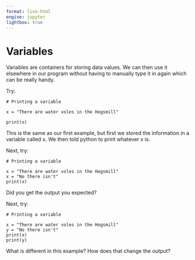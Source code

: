 ```yaml
---
format: live-html
engine: jupyter
lightbox: true
---
```


# Variables

Variables are containers for storing data values. We can then use it elsewhere in our program without having to manually type it in again which can be really handy.

Try:

```pyodide
# Printing a variable

x = "There are water voles in the Hogsmill"

print(x)
```

This is the same as our first example, but first we stored the information in a variable called x. We then told python to print whatever x is.

Next, try:

```pyodide
# Printing a variable

x = "There are water voles in the Hogsmill"
x = "No there isn't"
print(x)
```

Did you get the output you expected?

Next, try:

```pyodide
# Printing a variable

x = "There are water voles in the Hogsmill"
y = "No there isn't"
print(x)
print(y)
```

What is different in this example? How does that change the output?